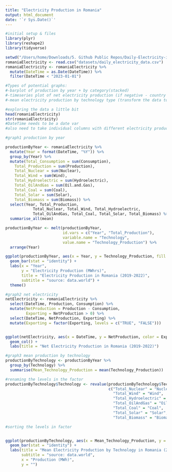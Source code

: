 ```yaml
---
title: "Electricity Production in Romania"
output: html_document
date: '`r Sys.Date()`'
---
```


```r
#initial setup & files
library(plyr)
library(reshape2)
library(tidyverse)

setwd("/Users/home/Downloads/5. Github Public Repos/Daily-Electricity-in-Romania--2019-2023--EDA")
romaniaElectricity <- read.csv("datasets/daily_electricity_data.csv")
romaniaElectricity <- romaniaElectricity %>%
  mutate(DateTime = as.Date(DateTime)) %>%
  filter(DateTime < "2023-01-01")
```

```r
#Types of potential graphs:
#-barplot of production by year + by category(stacked)
#-timeseries plot of net electricity production (if negative - country is importing elecricity, if positive - exporting)
#-mean electricity production by technology type (transform the data to get categorical var)
```

```r
#exploring the data a little bit
head(romaniaElectricity)
str(romaniaElectricity) 
#DateTime needs to be a date var
#also need to take individual columns with different electricity production tech into two columns: tech and production_num
```


```r
#graph1 production by year

productionByYear <- romaniaElectricity %>%
  mutate(Year = format(DateTime, "%Y")) %>%
  group_by(Year) %>%
  mutate(Total_Consumption = sum(Consumption),
    Total_Production = sum(Production),
    Total_Nuclear = sum(Nuclear),
    Total_Wind = sum(Wind),
    Total_Hydroelectric = sum(Hydroelectric),
    Total_OilAndGas = sum(Oil.and.Gas),
    Total_Coal = sum(Coal),
    Total_Solar = sum(Solar),
    Total_Biomass = sum(Biomass)) %>%
  select(Year, Total_Production,
            Total_Nuclear, Total_Wind, Total_Hydroelectric,
            Total_OilAndGas, Total_Coal, Total_Solar, Total_Biomass) %>%
  summarise_all(mean)

productionByYear <- melt(productionByYear, 
                         id.vars = c("Year", "Total_Production"),
                         variable.name = "Technology",
                         value.name = "Technology_Production") %>%
  arrange(Year)

ggplot(productionByYear, aes(x = Year, y = Technology_Production, fill = Technology)) + 
  geom_bar(stat = "identity") +
  labs(x = "Year",
       y = "Electricity Production (MWhrs)",
       title = "Electricity Production in Romania (2019-2022)",
       subtitle = "source: data.world") +
  theme()
```

```r
#graph2 net electricity
netElectricity <- romaniaElectricity %>%
  select(DateTime, Production, Consumption) %>%
  mutate(NetProduction = Production - Consumption,
         Exporting = NetProduction > 0) %>%
  select(DateTime, NetProduction, Exporting) %>%
  mutate(Exporting = factor(Exporting, levels = c("TRUE", "FALSE")))


ggplot(netElectricity, aes(x = DateTime, y = NetProduction, color = Exporting)) + 
  geom_col() +
  labs(title = "Net Electricity Production in Romania (2019-2022)")
```

```r
#graph3 mean production by technology
productionByTechnology <- productionByYear %>%
  group_by(Technology) %>%
  summarise(Mean_Technology_Production = mean(Technology_Production))

#renaming the levels in the factor
productionByTechnology$Technology <- revalue(productionByTechnology$Technology,
                                             c("Total_Nuclear" = "Nuclear",
                                               "Total_Wind" = "Wind",
                                               "Total_Hydroelectric" = "Hydroelectric",
                                               "Total_OilAndGas" = "Oil and Gas",
                                               "Total_Coal" = "Coal",
                                               "Total_Solar" = "Solar",
                                               "Total_Biomass" = "Biomass"))

#sorting the levels in factor


ggplot(productionByTechnology, aes(x = Mean_Technology_Production, y = fct_reorder(Technology, Mean_Technology_Production))) +
  geom_bar(stat = "identity") +
  labs(title = "Mean Electricity Production by Technology in Romania (2019-2022)",
       subtitle = "source: data.world",
       x = "Production (MWh)",
       y = "")
```


